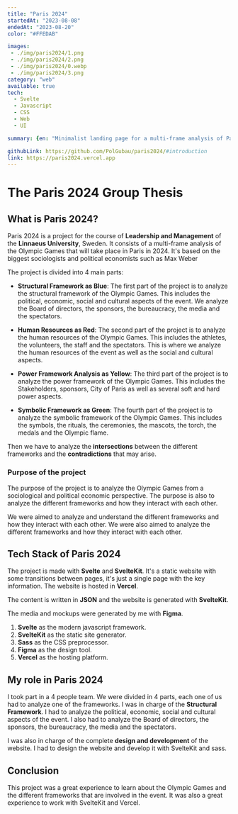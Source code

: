 ```yaml
---
title: "Paris 2024"
startedAt: "2023-08-08"
endedAt: "2023-08-20"
color: "#FFEDAB"

images: 
 - ./img/paris2024/1.png
 - ./img/paris2024/2.png
 - ./img/paris2024/0.webp
 - ./img/paris2024/3.png
category: "web"
available: true
tech: 
  - Svelte
  - Javascript
  - CSS
  - Web
  - UI

summary: {en: "Minimalist landing page for a multi-frame analysis of Paris 2024. Explore, understand, and download the full publication.", es: "Página de tipo landing minimalista para un ensayo multifacético de los Juegos Olímpicos de París 2024. Explora, comprende y descarga la publicación completa."}

githubLink: https://github.com/PolGubau/paris2024/#introduction
link: https://paris2024.vercel.app
---
```


# The Paris 2024 Group Thesis

## What is Paris 2024?

Paris 2024 is a project for the course of **Leadership and Management** of the **Linnaeus University**, Sweden. It consists of a multi-frame analysis of the Olympic Games that will take place in Paris in 2024. It's based on the biggest sociologists and political economists such as Max Weber

The project is divided into 4 main parts:

- **Structural Framework as Blue**: The first part of the project is to analyze the structural framework of the Olympic Games. This includes the political, economic, social and cultural aspects of the event. We analyze the Board of directors, the sponsors, the bureaucracy, the media and the spectators.

- **Human Resources as Red**: The second part of the project is to analyze the human resources of the Olympic Games. This includes the athletes, the volunteers, the staff and the spectators. This is where we analyze the human resources of the event as well as the social and cultural aspects.

- **Power Framework Analysis as Yellow**: The third part of the project is to analyze the power framework of the Olympic Games. This includes the Stakeholders, sponsors, City of Paris as well as several soft and hard power aspects.

- **Symbolic Framework as Green**: The fourth part of the project is to analyze the symbolic framework of the Olympic Games. This includes the symbols, the rituals, the ceremonies, the mascots, the torch, the medals and the Olympic flame.

Then we have to analyze the **intersections** between the different frameworks and the **contradictions** that may arise.

### Purpose of the project

The purpose of the project is to analyze the Olympic Games from a sociological and political economic perspective. The purpose is also to analyze the different frameworks and how they interact with each other.

We were aimed to analyze and understand the different frameworks and how they interact with each other. We were also aimed to analyze the different frameworks and how they interact with each other.

## Tech Stack of Paris 2024

The project is made with **Svelte** and **SvelteKit**. It's a static website with some transitions between pages, it's just a single page with the key information. The website is hosted in **Vercel**.

The content is written in **JSON** and the website is generated with **SvelteKit**.

The media and mockups were generated by me with **Figma**.

1. **Svelte** as the modern javascript framework.
2. **SvelteKit** as the static site generator.
3. **Sass** as the CSS preprocessor.
4. **Figma** as the design tool.
5. **Vercel** as the hosting platform.

## My role in Paris 2024

I took part in a 4 people team. We were divided in 4 parts, each one of us had to analyze one of the frameworks. I was in charge of the **Structural Framework**. I had to analyze the political, economic, social and cultural aspects of the event. I also had to analyze the Board of directors, the sponsors, the bureaucracy, the media and the spectators.

I was also in charge of the complete **design and development** of the website. I had to design the website and develop it with SvelteKit and sass.

## Conclusion

This project was a great experience to learn about the Olympic Games and the different frameworks that are involved in the event. It was also a great experience to work with SvelteKit and Vercel.
